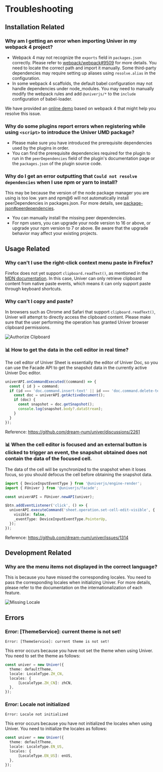 
# Troubleshooting

<BadgeGroup values={[UniverTypes.GENERAL]} value={UniverTypes.GENERAL} />

## Installation Related

### Why am I getting an error when importing Univer in my webpack 4 project?

- Webpack 4 may not recognize the `exports` field in `packages.json` correctly. Please refer to [webpack/webpack#9509](https://github.com/webpack/webpack/issues/9509) for more details. You need to locate the correct path and import it manually. Some third-party dependencies may require setting up aliases using `resolve.alias` in the configuration.
- In some webpack 4 scaffolds, the default babel configuration may not handle dependencies under node_modules. You may need to manually modify the webpack rules and add `@univerjs/*` to the `include` configuration of babel-loader.

We have provided an [online demo](/playground?title=Webpack%204) based on webpack 4 that might help you resolve this issue.

### Why do some plugins report errors when registering while using `<script>` to introduce the Univer UMD package?

- Please make sure you have introduced the prerequisite dependencies used by the plugins in order.
- You can find the prerequisite dependencies required for the plugin to run in the `peerDependencies` field of the plugin's documentation page or the `packages.json` of the plugin source code.

### Why do I get an error outputting that `Could not resolve dependencies` when I use npm or yarn to install?

This may be because the version of the node package manager you are using is too low. yarn and npm@6 will not automatically install peerDependencies in packages.json. For more details, see  [package-json#peerdependencies](https://docs.npmjs.com/cli/v10/configuring-npm/package-json#peerdependencies).

- You can manually install the missing peer dependencies.
- For npm users, you can upgrade your node version to 16 or above, or upgrade your npm version to 7 or above. Be aware that the upgrade behavior may affect your existing projects.

## Usage Related

### Why can't I use the right-click context menu paste in Firefox?

Firefox does not yet support `clipboard.readText()`, as mentioned in the [MDN documentation](https://developer.mozilla.org/en-US/docs/Web/API/Clipboard/readText). In this case, Univer can only retrieve clipboard content from native paste events, which means it can only support paste through keyboard shortcuts.

### Why can't I copy and paste?

In browsers such as Chrome and Safari that support `clipboard.readText()`, Univer will attempt to directly access the clipboard content. Please make sure that the user performing the operation has granted Univer browser clipboard permissions.

<Image src={clipboardImg} alt="Authorize Clipboard" width={500} />

### 📊 How to get the data in the cell editor in real time?

The cell editor of Univer Sheet is essentially the editor of Univer Doc, so you can use the Facade API to get the snapshot data in the currently active Univer Doc editor.

```typescript
univerAPI.onCommandExecuted((command) => {
  const { id } = command;
  if (id === 'doc.command.insert-text' || id === 'doc.command.delete-text') {
    const doc = univerAPI.getActiveDocument();
    if (doc) {
      const snapshot = doc.getSnapshot();
      console.log(snapshot.body?.dataStream);
    }
  }
});
```

Reference: https://github.com/dream-num/univer/discussions/2261

### 📊 When the cell editor is focused and an external button is clicked to trigger an event, the snapshot obtained does not contain the data of the focused cell.

The data of the cell will be synchronized to the snapshot when it loses focus, so you should defocus the cell before obtaining the snapshot data.

```typescript
import { DeviceInputEventType } from '@univerjs/engine-render';
import { FUniver } from '@univerjs/facade';

const univerAPI = FUniver.newAPI(univer);

$btn.addEventListener('click', () => {
  univerAPI.executeCommand('sheet.operation.set-cell-edit-visible', {
    visible: false,
    _eventType: DeviceInputEventType.PointerUp,
  });
});
```

Reference: https://github.com/dream-num/univer/issues/1314

## Development Related

### Why are the menu items not displayed in the correct language?

This is because you have missed the corresponding locales. You need to pass the corresponding locales when initializing Univer. For more details, please refer to the documentation on the internationalization of each feature.

<Image src={missingLocaleImg} alt="Missing Locale" width={300} />

## Errors

### Error: [ThemeService]: current theme is not set!

```
Error: [ThemeService]: current theme is not set!
```

This error occurs because you have not set the theme when using Univer. You need to set the theme as follows:

```typescript {2}
const univer = new Univer({
  theme: defaultTheme,
  locale: LocaleType.ZH_CN,
  locales: {
      [LocaleType.ZH_CN]: zhCN,
  },
});
```

### Error: Locale not initialized

```
Error: Locale not initialized
```

This error occurs because you have not initialized the locales when using Univer. You need to initialize the locales as follows:

```typescript {3-6}
const univer = new Univer({
  theme: defaultTheme,
  locale: LocaleType.EN_US,
  locales: {
      [LocaleType.EN_US]: enUS,
  },
});
```
